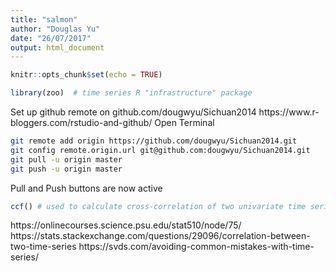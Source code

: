 ```yaml
---
title: "salmon"
author: "Douglas Yu"
date: "26/07/2017"
output: html_document
---
```


```r
knitr::opts_chunk$set(echo = TRUE)
```

```r
library(zoo)  # time series R "infrastructure" package
```
Set up github remote on github.com/dougwyu/Sichuan2014
https://www.r-bloggers.com/rstudio-and-github/
Open Terminal
```bash
git remote add origin https://github.com/dougwyu/Sichuan2014.git
git config remote.origin.url git@github.com:dougwyu/Sichuan2014.git
git pull -u origin master
git push -u origin master
```
Pull and Push buttons are now active




```r
ccf() # used to calculate cross-correlation of two univariate time series
```

https://onlinecourses.science.psu.edu/stat510/node/75/
https://stats.stackexchange.com/questions/29096/correlation-between-two-time-series
https://svds.com/avoiding-common-mistakes-with-time-series/
